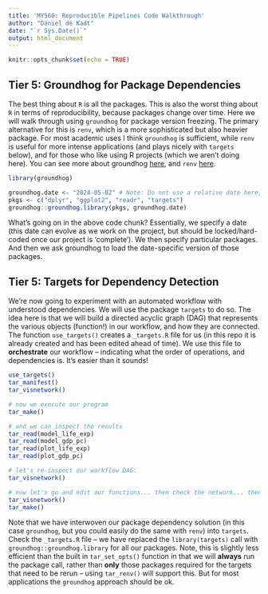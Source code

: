```yaml
---
title: 'MY560: Reproducible Pipelines Code Walkthrough'
author: "Daniel de Kadt"
date: "`r Sys.Date()`"
output: html_document
---
```


```r
knitr::opts_chunk$set(echo = TRUE)
```

## Tier 5: Groundhog for Package Dependencies

The best thing about `R` is all the packages. This is also the worst thing about `R` in terms of reproducibility, because packages change over time. Here we will walk through using `groundhog` for package version freezing. The primary alternative for this is `renv`, which is a more sophisticated but also heavier package. For most academic uses I think `groundhog` is sufficient, while `renv` is useful for more intense applications (and plays nicely with `targets` below), and for those who like using R projects (which we aren't doing here). You can see more about groundhog [here](https://groundhogr.com/), and `renv` [here](https://rstudio.github.io/renv/articles/renv.html).

```r

library(groundhog)

groundhog.date <- "2024-05-02" # Note: Do not use a relative date here, e.g. `Sys.Date()-7`!!! Set an explicit date otherwise you undermine the entire goal of groundhog!
pkgs <- c("dplyr", "ggplot2", "readr", "targets")
groundhog::groundhog.library(pkgs, groundhog.date)

```

What's going on in the above code chunk? Essentially, we specify a date (this date can evolve as we work on the project, but should be locked/hard-coded once our project is 'complete'). We then specify particular packages. And then we ask groundhog to load the date-specific version of those packages. 

## Tier 5: Targets for Dependency Detection

We're now going to experiment with an automated workflow with understood dependencies. We will use the package `targets` to do so. The idea here is that we will build a directed acyclic graph (DAG) that represents the various objects (function!) in our workflow, and how they are connected. The function `use_targets()` creates a `_targets.R` file for us (in this repo it is already created and has been edited ahead of time). We use this file to **orchestrate** our workflow -- indicating what the order of operations, and dependencies is. It's easier than it sounds!

```r
use_targets()
tar_manifest()
tar_visnetwork()

# now we execute our program
tar_make()

# and we can inspect the results
tar_read(model_life_exp)
tar_read(model_gdp_pc)
tar_read(plot_life_exp)
tar_read(plot_gdp_pc)

# let's re-inspect our workflow DAG:
tar_visnetwork()

# now let's go and edit our functions... then check the network... then re-run
tar_visnetwork()
tar_make()
```

Note that we have interwoven our package dependency solution (in this case `groundhog`, but you could easily do the same with `renv`) into `targets`. Check the `_targets.R` file -- we have replaced the `library(targets)` call with `groundhog::groundhog.library` for all our packages. Note, this is slightly less efficient than the built in `tar_set_opts()` function in that we will **always** run the package call, rather than **only** those packages required for the targets that need to be rerun -- using `tar_renv()` will support this. But for most applications the `groundhog` approach should be ok.



